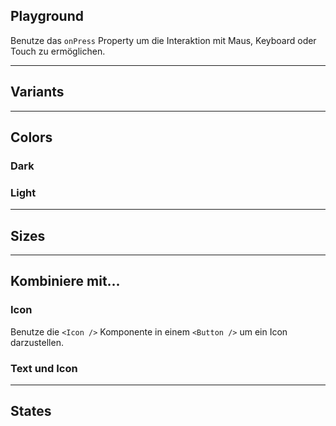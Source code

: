 ## Playground

Benutze das `onPress` Property um die Interaktion mit Maus, Keyboard oder Touch
zu ermöglichen.

<LiveCodeEditor />

---

## Variants

<LiveCodeEditor example="variants" editorCollapsed />

---

## Colors

<LiveCodeEditor example="colors" editorCollapsed />

### Dark

<LiveCodeEditor example="dark" lightBackground editorCollapsed />

### Light

<LiveCodeEditor example="light" darkBackground editorCollapsed />

---

## Sizes

<LiveCodeEditor example="sizes" editorCollapsed />

---

## Kombiniere mit...

### Icon

Benutze die `<Icon />` Komponente in einem `<Button />` um ein Icon
darzustellen.

<LiveCodeEditor example="icon" editorCollapsed />

### Text und Icon

<LiveCodeEditor example="iconText" editorCollapsed />

---

## States

<LiveCodeEditor example="states" editorCollapsed />
